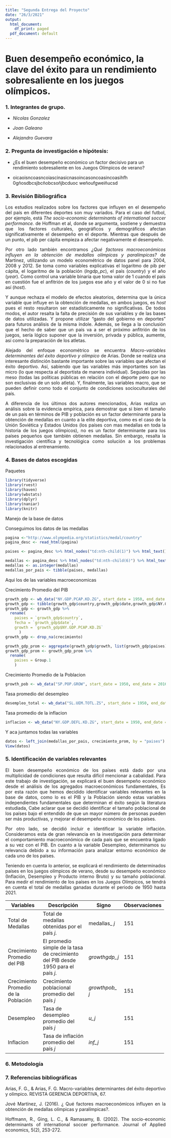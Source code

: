 ```yaml
---
title: "Segunda Entrega del Proyecto"
date: "26/3/2021"
output:
  html_document:
    df_print: paged
  pdf_document: default
---
```


# **Buen desempeño económico, la clave del éxito para un rendimiento sobresaliente en los juegos olímpicos.**

### **1.** Integrantes de grupo.

-   *Nicolas Gonzalez*

-   *Joan Galeano*

-   *Alejandro Guevara*

### **2.** Pregunta de investigación e hipótesis:

-   ¿Es el buen desempeño económico un factor decisivo para un rendimiento sobresaliente en los Juegos Olímpicos de verano?

-   oicaoisncoasncoiascinasicnasoincasoncoasincoasihfh 0gñosdbcsjbcñobcsoñjbcduoc weñoufgweiñucsd

### **3.** Revisión Bibliográfica

<div style="text-align: justify">

Los estudios realizados sobre los factores que influyen en el desempeño del país en diferentes deportes son muy variados. Para el caso del futbol, por ejemplo, está *The socio-economic determinants of international soccer performance.* de Hoffman et al, donde se argumenta, sostiene y demuestra que los factores culturales, geográficos y demográficos afectan significativamente el desempeño en el deporte. Mientras que después de un punto, el pib per cápita empieza a afectar negativamente el desempeño.

Por otro lado también encontramos *¿Qué factores macroeconómicos influyen en la obtención de medallas olímpicas y paralímpicas?* de Martinez, utilizando un modelo econométrico de datos panel para 2004, 2008 y 2012. Se toma como variables explicativas el logaritmo de pib per cápita, el logaritmo de la población (*lngdp_pc*), el país (*country*) y el año (*year*). Como control una variable binaria que toma valor de 1 cuando el país en cuestión fue el anfitrión de los juegos ese año y el valor de 0 si no fue así (*host*).

Y aunque rechaza el modelo de efectos aleatorios, determina que la única variable que influye en la obtención de medallas, en ambos juegos, es *host* pues el resto resultaron ser estadísticamente no significativas. De todos modos, el autor resalta la falta de precisión de sus variables y de las bases de datos utilizadas. Y propone utilizar "gasto del gobierno en deportes" para futuros análisis de la misma índole. Además, se llega a la conclusión que el hecho de saber que un país va a ser el próximo anfitrión de los juegos, sería lógico suponer que la inversión, privada y pública, aumente, así como la preparación de los atletas.

Alejado del enfoque econométrico se encuentra *Macro-variables determinantes del éxito deportivo y olímpico* de Arias. Donde se realiza una interesante distinción bastante importante sobre las variables que afectan el éxito deportivo. Así, sabiendo que las variables más importantes son las micro (lo que respecta al deportista de manera individual). Seguidas por las meso (todas las políticas públicas en relación con el deporte pero que no son exclusivas de un solo atleta). Y, finalmente, las variables macro, que se pueden definir como todo el conjunto de condiciones socioculturales del país.

A diferencia de los últimos dos autores mencionados, Arias realiza un análisis sobre la evidencia empírica, para demostrar que si bien el tamaño de un país en términos de PIB y población es un factor determinante para la obtención de medallas en cuanto a la elite deportiva, como es el caso de la Unión Soviética y Estados Unidos (los países con mas medallas en toda la historia de los juegos olímpicos), no es un factor determinante para los países pequeños que también obtienen medallas. Sin embargo, resalta la investigación científica y tecnológica como solución a los problemas relacionados al entrenamiento.

### **4.** Bases de datos escogidas

Paquetes

```r
library(tidyverse)
library(rvest)
library(haven)
library(wbstats)
library(dplyr)
library(naniar)
library(knitr)
```

Manejo de la base de datos

Conseguimos los datos de las medallas

```r
pagina <-"http://www.olympedia.org/statistics/medal/country"
pagina_desc <- read_html(pagina)

paises <- pagina_desc %>% html_nodes("td:nth-child(1)") %>% html_text() 

medallas <- pagina_desc %>% html_nodes("td:nth-child(6)") %>% html_text()
medallas <- as.integer(medallas)
medallas_por_pais <- tibble(paises, medallas)
```

Aqui los de las variables macroeconomicas

Crecimiento Promedio del PIB 
```r
growth_gdp <- wb_data("NY.GDP.PCAP.KD.ZG", start_date = 1950, end_date = 2016)
growth_gdp <- tibble(growth_gdp$country,growth_gdp$date,growth_gdp$NY.GDP.PCAP.KD.ZG)
growth_gdp <- growth_gdp %>% 
  rename(
    paises = `growth_gdp$country`,
    fecha = `growth_gdp$date`,
    growth = `growth_gdp$NY.GDP.PCAP.KD.ZG`
      )
growth_gdp <- drop_na(crecimiento)

growth_gdp_prom <- aggregate(growth_gdp$growth, list(growth_gdp$paises), FUN=mean)
growth_gdp_prom <- growth_gdp_prom %>%
  rename(
    paises = Group.1
    )
```
Crecimiento Promedio de la Poblacion
```r
growth_pob <- wb_data("SP.POP.GROW", start_date = 1950, end_date = 2016)
```
Tasa promedio del desempleo
```r
desempleo_total <- wb_data("SL.UEM.TOTL.ZS", start_date = 1950, end_date = 2016)
```
Tasa promedio de la inflacion
```r
inflacion <- wb_data("NY.GDP.DEFL.KD.ZG", start_date = 1950, end_date = 2016)
```




Y aca juntamos todas las variables

```r
datos <- left_join(medallas_por_pais, crecimiento_prom, by = "paises")
View(datos)
```

### **5.** Identificación de variables relevantes

<div style="text-align: justify">

El buen desempeño económico de los países está dado por una multiplicidad de condiciones que resulta difícil mencionar a cabalidad. Para este trabajo de investigación, se explicará el buen desempeño económico desde el análisis de los agregados macroeconómicos fundamentales, Es por esta razón que hemos decidido identificar variables relevantes en la base de datos, como lo es el PIB y la Población siendo estas variables independientes fundamentales que determinan el éxito según la literatura estudiada, Cabe aclarar que se decidió identificar el tamaño poblacional de los países bajo el entendido de que un mayor número de personas pueden ser más productivas, y mejorar el desempeño económico de los países.

Por otro lado, se decidió incluir e identificar la variable inflación. Consideramos esta de gran relevancia en la investigación para determinar el comportamiento macroeconómico de cada país que se encuentra ligado a su vez con el PIB. En cuanto a la variable Desempleo, determinamos su relevancia debido a su información para analizar entorno económico de cada uno de los países.

Teniendo en cuenta lo anterior, se explicará el rendimiento de determinados países en los juegos olímpicos de verano, desde su desempeño económico (Inflación, Desempleo y Producto interno Bruto) y su tamaño poblacional. Para medir el rendimiento de los países en los Juegos Olímpicos, se tendrá en cuenta el total de medallas ganadas durante el periodo de 1950 hasta 2021.

+--------------------------------------+-----------------------------------------------------------------------------------+-----------------+---------------+
| Variables                            | Descripción                                                                       | Signo           | Observaciones |
+======================================+===================================================================================+=================+===============+
| Total de Medallas                    | Total de medallas obtenidas por el país *j.*                                      | medallas\_ *j*  | 151           |
+--------------------------------------+-----------------------------------------------------------------------------------+-----------------+---------------+
| Crecimiento Promedio del PIB         | El promedio simple de la tasa de crecimiento del PIB desde 1950 para el país *j.* | *growthgdp_j*   | 151           |
+--------------------------------------+-----------------------------------------------------------------------------------+-----------------+---------------+
| Crecimiento Promedio de la Población | Crecimiento poblacional promedio del país *j*                                     | *growthpob\_ j* | 151           |
+--------------------------------------+-----------------------------------------------------------------------------------+-----------------+---------------+
| Desempleo                            | Tasa de desempleo promedio del país *j*                                           | *u_j*           | 151           |
+--------------------------------------+-----------------------------------------------------------------------------------+-----------------+---------------+
| Inflacion                            | Tasa de inflación promedio del país *j*                                           | *inf_j*         | 151           |
+--------------------------------------+-----------------------------------------------------------------------------------+-----------------+---------------+

### **6.** Metodología

### **7.** Referencias bibliográficas

Arias, F. G., & Arias, F. G. Macro-variables determinantes del éxito deportivo y olímpico. REVISTA GERENCIA DEPORTIVA, 67.

Jové Martínez, J. (2016). ¿ Qué factores macroeconómicos influyen en la obtención de medallas olímpicas y paralímpicas?.

Hoffmann, R., Ging, L. C., & Ramasamy, B. (2002). The socio-economic determinants of international soccer performance. Journal of Applied economics, 5(2), 253-272.
